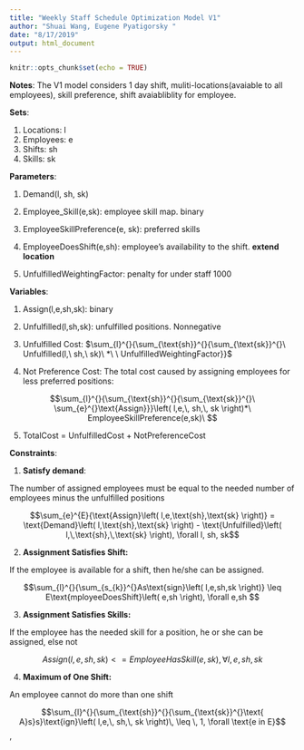 ```yaml
---
title: "Weekly Staff Schedule Optimization Model V1"
author: "Shuai Wang, Eugene Pyatigorsky "
date: "8/17/2019"
output: html_document
---
```


```r
knitr::opts_chunk$set(echo = TRUE)
```


**Notes**:
The V1 model considers 1 day shift, muliti-locations(avaiable to all employees),
skill preference, shift avaiabliblity for employee.


**Sets**:

1.  Locations: l
2.  Employees: e
3.  Shifts: sh
4.  Skills: sk

**Parameters**:

1.  Demand(l, sh, sk)

2.  Employee\_Skill(e,sk): employee skill map. binary

3.  EmployeeSkillPreference(e, sk): preferred skills

4.  EmployeeDoesShift(e,sh): employee's availability to the shift. __extend location__

5.  UnfulfilledWeightingFactor: penalty for under staff 1000

**Variables**:

1.  Assign(l,e,sh,sk): binary

2.  Unfulfilled(l,sh,sk): unfulfilled positions. Nonnegative

3.  Unfulfilled Cost:
    $\sum_{l}^{}{\sum_{\text{sh}}^{}{\sum_{\text{sk}}^{}\ Unfulfilled(l,\ sh,\ sk)\ *\ \ UnfulfilledWeightingFactor}}$

4.  Not Preference Cost: The total cost caused by assigning employees
    for less preferred positions:

$$\sum_{l}^{}{\sum_{\text{sh}}^{}{\sum_{\text{sk}}^{}\ \sum_{e}^{}\text{Assign}}}\left( l,e,\, sh,\, sk \right)*\ EmployeeSkillPreference(e,sk)\ $$

5.  TotalCost = UnfulfilledCost + NotPreferenceCost

**Constraints**:

1.  **Satisfy demand**:

 The number of assigned employees must be equal to the needed number of
 employees minus the unfulfilled positions

 $$\sum_{e}^{E}{\text{Assign}\left( l,e,\text{sh},\text{sk} \right)} = \text{Demand}\left( l,\text{sh},\text{sk} \right) - \text{Unfulfilled}\left( l,\,\text{sh},\,\text{sk} \right), \forall l, sh, sk$$

2.  **Assignment Satisfies Shift:**

 If the employee is available for a shift, then he/she can be assigned.

$$\sum_{l}^{}{\sum_{s_{k}}^{}As\text{sign}\left( l,e,sh,sk \right)} \leq E\text{mployeeDoesShift}\left( e,sh \right), \forall e,sh $$

3.  **Assignment Satisfies Skills:**

 If the employee has the needed skill for a position, he or she can be
 assigned, else not

 $$Assign(l,e,sh,sk) <= EmployeeHasSkill(e,sk), \forall l,e,sh,sk$$

4.  **Maximum of One Shift:**

 An employee cannot do more than one shift

$$\sum_{l}^{}{\sum_{\text{sh}}^{}{\sum_{\text{sk}}^{}\text{ A}s}s}\text{ign}\left( l,e,\, sh,\, sk \right)\, \leq \, 1, \forall  \text{e in E}$$,
